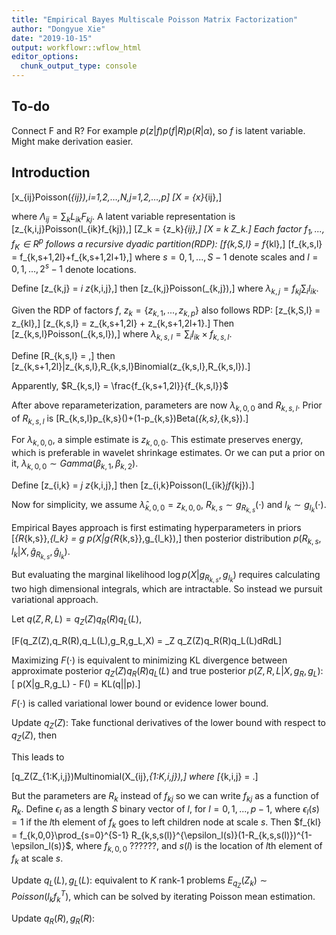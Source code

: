 ```yaml
---
title: "Empirical Bayes Multiscale Poisson Matrix Factorization"
author: "Dongyue Xie"
date: "2019-10-15"
output: workflowr::wflow_html
editor_options:
  chunk_output_type: console
---
```



## To-do

Connect F and R? For example $p(z|f)p(f|R)p(R|\alpha)$, so $f$ is latent variable. Might make derivation easier.

## Introduction


\[x_{ij}\sim Poisson(\Lambda_{ij}),i=1,2,...,N,j=1,2,...,p\]
\[X = \{x\}_{ij},\]

where $\Lambda_{ij} = \sum_k L_{ik}F_{kj}$. A latent variable representation is 
\[z_{k,i,j}\sim Poisson(l_{ik}f_{kj}),\]
\[Z_k = \{z_k\}_{ij},\]
\[X = \sum_k Z_k.\]
Each factor $f_1,...,f_K\in R^{p}$ follows a recursive dyadic partition(RDP):
\[f_{k,S,l} = f_{kl},\]
\[f_{k,s,l} = f_{k,s+1,2l}+f_{k,s+1,2l+1},\]
where $s = 0,1,...,S-1$ denote scales and $l=0,1,...,2^s-1$ denote locations.

Define 
\[z_{k,j} = \sum_i z_{k,i,j},\]
then 
\[z_{k,j}\sim Poisson(\lambda_{k,j}),\]
where $\lambda_{k,j} = f_{kj}\sum_i l_{ik}$.

Given the RDP of factors $f$, $z_k = \{z_{k,1},...,z_{k,p}\}$ also follows RDP:
\[z_{k,S,l} = z_{kl},\]
\[z_{k,s,l} = z_{k,s+1,2l} + z_{k,s+1,2l+1}.\]
Then 
\[z_{k,s,l}\sim Poisson(\lambda_{k,s,l}),\]
where $\lambda_{k,s,l} = \sum_i l_{ik}\times f_{k,s,l}$.

Define 
\[R_{k,s,l} = \frac{\lambda_{k,s+1,2l}}{\lambda_{k,s,l}},\]
then 
\[z_{k,s+1,2l}|z_{k,s,l},R_{k,s,l}\sim Binomial(z_{k,s,l},R_{k,s,l}).\]

Apparently, $R_{k,s,l} = \frac{f_{k,s+1,2l}}{f_{k,s,l}}$

After above reparameterization, parameters are now $\lambda_{k,0,0}$ and $R_{k,s,l}$. Prior of $R_{k,s,l}$ is
\[R_{k,s,l}\sim p_{k,s}\delta(\frac{1}{2})+(1-p_{k,s})Beta(\alpha_{k,s},\alpha_{k,s}).\]

For $\lambda_{k,0,0}$, a simple estimate is $z_{k,0,0}$. This estimate preserves energy, which is preferable in wavelet shrinkage estimates. Or we can put a prior on it, $\lambda_{k,0,0}\sim Gamma(\beta_{k,1},\beta_{k,2})$.

Define 
\[z_{i,k} = \sum_j z_{k,i,j},\]
then 
\[z_{i,k}\sim Poisson(l_{ik}\sum_jf_{kj}).\]

Now for simplicity, we assume $\hat{\lambda}_{k,0,0} = z_{k,0,0}$, $R_{k,s}\sim g_{R_{k,s}}(\cdot)$ and $l_k\sim g_{l_k}(\cdot)$.

Empirical Bayes approach is first estimating hyperparameters in priors \[\hat{g}_{R_{k,s}},\hat{g}_{l_k} = \argmax_g \log p(X|g_{R_{k,s}},g_{l_k}),\]
then posterior distribution $p(R_{k,s},l_k|X,\hat{g}_{R_{k,s}},\hat{g}_{l_k})$.

But evaluating the marginal likelihood $\log p(X|g_{R_{k,s}},g_{l_k})$ requires calculating two high dimensional integrals, which are intractable. So instead we pursuit variational approach. 

\begin{equation}
    \begin{split}
        \log p(X|g_R,g_L) & = \log p(X,Z,R,L|g_R,g_L) \\& =
        \log\int\sum_Z p(X,Z,R,L|g_R,g_L) dRdL
        \\&= \log\int\sum_Z q(Z,R,L)\frac{p(X,Z,R,L|g_R,g_L)}{q(Z,R,L)}dRdL
        \\&\geq \int\sum_Z q(Z,R,L)\log\frac{p(X,Z,R,L|g_R,g_L)}{q(Z,R,L)}dRdL.
    \end{split}
\end{equation}

Let $q(Z,R,L) = q_Z(Z)q_R(R)q_L(L)$, 

\[F(q_Z(Z),q_R(R),q_L(L),g_R,g_L,X) = \int\sum_Z q_Z(Z)q_R(R)q_L(L)\log\frac{p(X,Z,R,L|g_R,g_L)}{q_Z(Z)q_R(R)q_L(L)}dRdL\]

Maximizing $F(\cdot)$ is equivalent to minimizing KL divergence between approximate posterior $q_Z(Z)q_R(R)q_L(L)$ and true posterior $p(Z,R,L|X,g_R,g_L)$:
\[ \log p(X|g_R,g_L) - F(\cdot) = KL(q||p).\]

$F(\cdot)$ is called variational lower bound or evidence lower bound.

\begin{equation}
    \begin{split}
        F(q,g) & = E_{q}\log p(X,Z,R,L|g_R,g_L)-E_{q_L}\log q_L(L) - E_{q_R}\log q_R(R) - E_{q_Z}\log q_Z(Z)
        \\&= E_q\log p(Z|R,L) + E_q\log \delta(X-\sum_k Z_k) + E_q\log\frac{g_R}{q_R} + E_q\log\frac{g_L}{q_L}-E_q\log q_Z
        \\&= \sum_k(E_q\log p(Z_k|R_k,l_k)+E_q\log\frac{g_{R_k}}{q_{R_k}}+E_q\log\frac{g_{L_k}}{q_{L_k}})+ E_q\log \delta(X-\sum_k Z_k)-E_q\log q_Z
    \end{split}
\end{equation}


Update $q_Z(Z)$: Take functional derivatives of the lower bound with respect to $q_Z(Z)$, then 
\begin{equation}
    \begin{split}
        q_Z(Z) &\propto \exp (\int \int \log p(X,Z|R,L,g_R,g_L)q_R q_L dR dL) 
        \\ & \propto \exp(\int\int \log p(Z|X,R,L,g_R,g_L)q_Rq_L dR dL)
        \\ &\propto \exp (E_{q_R,q_L}\log p(Z|X,R,L,g_R,g_L)).
    \end{split}
\end{equation}

This leads to 

\[q_Z(Z_{1:K,i,j})\sim Multinomial(X_{ij},\pi_{1:K,i,j}),\]
where 
\[\pi_{k,i,j} = \frac{\exp(E\log l_{ik}+E\log f_{kj})}{\sum_k\exp(E\log l_{ik}+E\log f_{kj})}.\]

But the parameters are $R_k$ instead of $f_{kj}$ so we can write $f_{kj}$ as a function of $R_{k}$. Define $\epsilon_l$ as a length $S$ binary vector of $l$, for $l=0,1,...,p-1$, where $\epsilon_l(s) = 1$ if the $l$th element of $f_k$ goes to left children node at scale $s$. Then $f_{kl} = f_{k,0,0}\prod_{s=0}^{S-1} R_{k,s,s(l)}^{\epsilon_l(s)}(1-R_{k,s,s(l)})^{1-\epsilon_l(s)}$, where $f_{k,0,0}$ ??????,  and $s(l)$ is the location of $l$th element of $f_k$ at scale $s$. 



Update $q_L(L),g_L(L)$: equivalent to $K$ rank-1 problems $E_{q_Z}(Z_k) \sim Poisson(l_kf_k^T)$, which can be solved by iterating Poisson mean estimation.

Update $q_R(R),g_R(R)$: 

